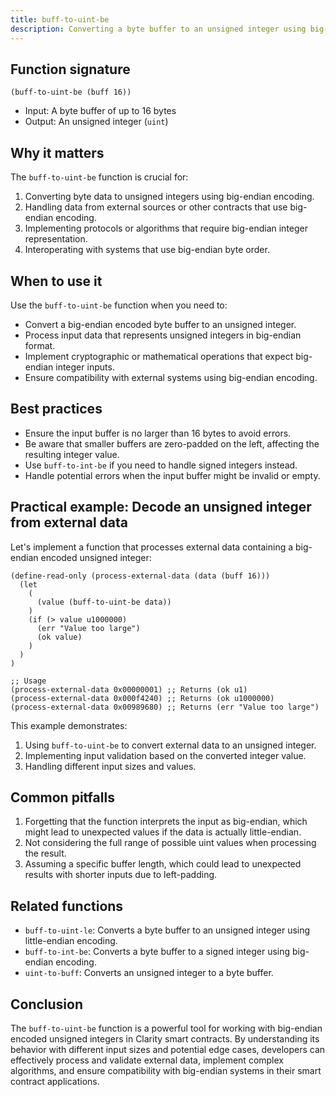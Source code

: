 ```yaml
---
title: buff-to-uint-be
description: Converting a byte buffer to an unsigned integer using big-endian encoding in Clarity smart contracts.
---
```


## Function signature

```clarity
(buff-to-uint-be (buff 16))
```

- Input: A byte buffer of up to 16 bytes
- Output: An unsigned integer (`uint`)

## Why it matters

The `buff-to-uint-be` function is crucial for:

1. Converting byte data to unsigned integers using big-endian encoding.
2. Handling data from external sources or other contracts that use big-endian encoding.
3. Implementing protocols or algorithms that require big-endian integer representation.
4. Interoperating with systems that use big-endian byte order.

## When to use it

Use the `buff-to-uint-be` function when you need to:

- Convert a big-endian encoded byte buffer to an unsigned integer.
- Process input data that represents unsigned integers in big-endian format.
- Implement cryptographic or mathematical operations that expect big-endian integer inputs.
- Ensure compatibility with external systems using big-endian encoding.

## Best practices

- Ensure the input buffer is no larger than 16 bytes to avoid errors.
- Be aware that smaller buffers are zero-padded on the left, affecting the resulting integer value.
- Use `buff-to-int-be` if you need to handle signed integers instead.
- Handle potential errors when the input buffer might be invalid or empty.

## Practical example: Decode an unsigned integer from external data

Let's implement a function that processes external data containing a big-endian encoded unsigned integer:

```clarity
(define-read-only (process-external-data (data (buff 16)))
  (let
    (
      (value (buff-to-uint-be data))
    )
    (if (> value u1000000)
      (err "Value too large")
      (ok value)
    )
  )
)

;; Usage
(process-external-data 0x00000001) ;; Returns (ok u1)
(process-external-data 0x000f4240) ;; Returns (ok u1000000)
(process-external-data 0x00989680) ;; Returns (err "Value too large")
```

This example demonstrates:
1. Using `buff-to-uint-be` to convert external data to an unsigned integer.
2. Implementing input validation based on the converted integer value.
3. Handling different input sizes and values.

## Common pitfalls

1. Forgetting that the function interprets the input as big-endian, which might lead to unexpected values if the data is actually little-endian.
2. Not considering the full range of possible uint values when processing the result.
3. Assuming a specific buffer length, which could lead to unexpected results with shorter inputs due to left-padding.

## Related functions

- `buff-to-uint-le`: Converts a byte buffer to an unsigned integer using little-endian encoding.
- `buff-to-int-be`: Converts a byte buffer to a signed integer using big-endian encoding.
- `uint-to-buff`: Converts an unsigned integer to a byte buffer.

## Conclusion

The `buff-to-uint-be` function is a powerful tool for working with big-endian encoded unsigned integers in Clarity smart contracts. By understanding its behavior with different input sizes and potential edge cases, developers can effectively process and validate external data, implement complex algorithms, and ensure compatibility with big-endian systems in their smart contract applications.
